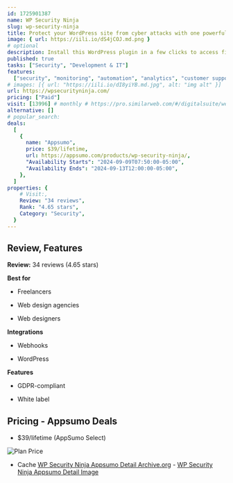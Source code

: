 ```yaml
---
id: 1725901387
name: WP Security Ninja
slug: wp-security-ninja
title: Protect your WordPress site from cyber attacks with one powerful security plugin
image: { url: https://iili.io/dS4jCOJ.md.png }
# optional
description: Install this WordPress plugin in a few clicks to access firewall protection, login protection, and morePerform over 50 security tests and fix most issues in a single click
published: true
tasks: ["Security", "Development & IT"]
features:
  ["security", "monitoring", "automation", "analytics", "customer support"]
# images: [{ url: "https://iili.io/dI8yiYB.md.jpg", alt: "img alt" }]
url: https://wpsecurityninja.com/
pricing: ["Paid"]
visit: [13996] # monthly # https://pro.similarweb.com/#/digitalsuite/websiteanalysis/home
alternative: []
# popular_search:
deals:
  [
    {
      name: "Appsumo",
      price: $39/lifetime,
      url: https://appsumo.com/products/wp-security-ninja/,
      "Availability Starts": "2024-09-09T07:50:00-05:00",
      "Availability Ends": "2024-09-13T12:00:00-05:00",
    },
  ]
properties: {
    # Visit:,
    Review: "34 reviews",
    Rank: "4.65 stars",
    Category: "Security",
  }
---
```


## Review, Features

**Review:** 34 reviews (4.65 stars)

**Best for**

- Freelancers

- Web design agencies

- Web designers

**Integrations**

- Webhooks

- WordPress

**Features**

- GDPR-compliant

- White label

## Pricing - Appsumo Deals

- $39/lifetime (AppSumo Select)

<Img src="https://iili.io/dS6nZE7.png" alt="Plan Price" />

- Cache [WP Security Ninja Appsumo Detail Archive.org](https://web.archive.org/web/*/https://appsumo.com/products/wp-security-ninja/) - [WP Security Ninja Appsumo Detail Image](https://iili.io/dS6o73X.png)

